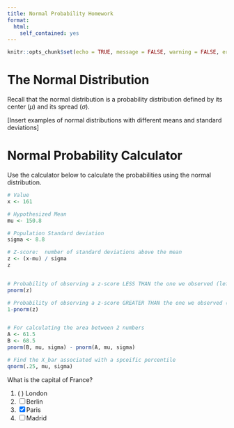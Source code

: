 ```yaml
---
title: Normal Probability Homework
format:
  html:
    self_contained: yes
---
```

```r
knitr::opts_chunk$set(echo = TRUE, message = FALSE, warning = FALSE, error = TRUE)
```

# The Normal Distribution

Recall that the normal distribution is a probability distribution defined by its center ($\mu$) and its spread ($\sigma$).  

[Insert examples of normal distributions with different means and standard deviations]

# Normal Probability Calculator

Use the calculator below to calculate the probabilities using the normal distribution.

```r

# Value
x <- 161

# Hypothesized Mean
mu <- 150.8

# Population Standard deviation
sigma <- 8.8

# Z-score:  number of standard deviations above the mean
z <- (x-mu) / sigma
z


# Probability of observing a z-score LESS THAN the one we observed (left tail)
pnorm(z)

# Probability of observing a z-score GREATER THAN the one we observed (Right Tail)
1-pnorm(z)


# For calculating the area between 2 numbers
A <- 61.5
B <- 68.5
pnorm(B, mu, sigma) - pnorm(A, mu, sigma)

# Find the X_bar associated with a spceific percentile
qnorm(.25, mu, sigma)

```



::: {.quiz}
What is the capital of France?

1. ( ) London
2. [ ] Berlin
3. [x] Paris
4. [ ] Madrid
:::
